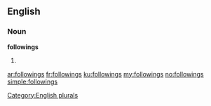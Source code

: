 ==English==

===Noun===
'''followings'''

# {{plural of|[[following]]}}

[[Category:English plurals]]

[[ar:followings]]
[[fr:followings]]
[[ku:followings]]
[[my:followings]]
[[no:followings]]
[[simple:followings]]